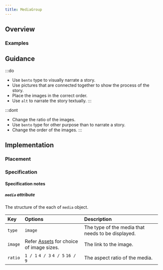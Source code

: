 ```yaml
---
title: MediaGroup
---
```




## Overview

<CompDetails name={componentName} />

### Examples

<TabItem label="Bento">
  <ExampleViewer type="bento" />
</TabItem>

## Guidance

:::do
- Use `bento` type to visually narrate a story.
- Use pictures that are connected together to show the process of the story.
- Place the images in the correct order.
- Use `alt` to narrate the story textually. 
:::

:::dont
- Change the ratio of the images.
- Use `bento` type for other purpose than to narrate a story.
- Change the order of the images.
:::

## Implementation

### Placement

<Placement name={componentName} />

### Specification

<Specification name={componentName} />

#### Specification notes

##### `media` attribute
The structure of the each of `media` object.

| Key | Options | Description |
| :--- | :--- |:--- |
|`type`| `image` | The type of the media that needs to be displayed. |
|`image`| Refer [Assets](/guidelines/assets) for choice of image sizes. | The link to the image. |
|`ratio`| `1 / 1` `4 / 3` `4 / 5` `16 / 9` | The aspect ratio of the media. |
